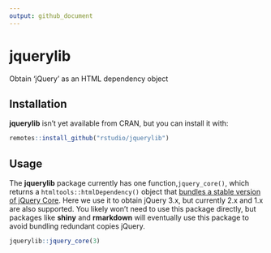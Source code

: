 ```yaml
---
output: github_document
---
```



# jquerylib

Obtain 'jQuery' as an HTML dependency object

## Installation

**jquerylib** isn't yet available from CRAN, but you can install it with:

```r
remotes::install_github("rstudio/jquerylib")
```

## Usage

The **jquerylib** package currently has one function,`jquery_core()`, which returns a `htmltools::htmlDependency()` object that [bundles a stable version of jQuery Core](https://code.jquery.com/). Here we use it to obtain jQuery 3.x, but currently 2.x and 1.x are also supported. You likely won't need to use this package directly, but packages like **shiny** and **rmarkdown** will eventually use this package to avoid bundling redundant copies jQuery.

```r
jquerylib::jquery_core(3)
```
